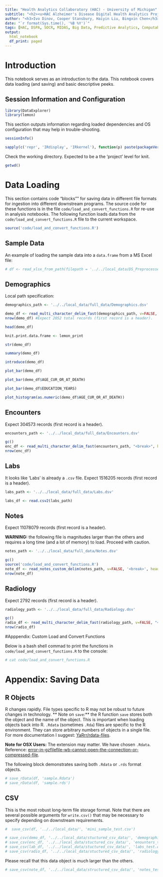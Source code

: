 ```yaml
---
title: "Health Analytics Collaboratory (HAC) - University of Michigan"
subtitle: "<h2><u>HAC Alzheimer's Disease Digital Health Analytics Project: Loading and Converting Data Files </u></h2>"
author: "<h3>Ivo Dinov, Cooper Stansbury, Haiyin Liu, Bingxin Chen</h3>"
date: "`r format(Sys.time(), '%B %Y')`"
tags: [HAC, DSPA, SOCR, MIDAS, Big Data, Predictive Analytics, Computable Phenotypes] 
output: 
  html_notebook
  df_print: paged
---
```


# Introduction

This notebook serves as an introduction to the data. This notebook covers data loading (and saving) and basic descriptive peeks. 

## Session Information and Configuration

```r
library(DataExplorer)
library(lemon)
```


This section outputs information regarding loaded dependencies and OS configuration that may help in trouble-shooting. 

```r
sessionInfo()
```

```r
sapply(c('repr', 'IRdisplay', 'IRkernel'), function(p) paste(packageVersion(p)))
```

Check the working directory. Expected to be a the 'project' level for knit. 

```r
getwd()
```


# Data Loading
This section contains code "blocks"" for saving data in different file formats for ingestion into different downstream programs. The source code for these functions is in the file `code/load_and_convert_functions.R` for re-use in analysis notebooks. The following function loads data from the `code/load_and_convert_functions.R` file to the current workspace.

```r
source('code/load_and_convert_functions.R')
```

## Sample Data

An example of loading the sample data into a `data.frame` from a MS Excel file:

```r
# df <- read_xlsx_from_path(filepath = '../../local_data/DS_PreprocessedAnonymized_Text.xlsx')
```


## Demographics

Local path specification:

```r
demographics_path <- '../../local_data/full_data/Demographics.dsv'
```


```r
demo_df <- read_multi_character_delim_fast(demographics_path, v=FALSE, "<break>", header = TRUE)
nrow(demo_df) #Expect 2052 total records (first record is a header).
```

```r
head(demo_df)
```

```r
knit.print.data.frame <- lemon_print
```


```r
str(demo_df)
```


```r
summary(demo_df)
```

```r
introduce(demo_df)
```

```r
plot_bar(demo_df)
```



```r
plot_bar(demo_df$AGE_CUR_OR_AT_DEATH)
```

```r
plot_bar(demo_df$EDUCATION_YEARS)
```

```r
plot_histogram(as.numeric(demo_df$AGE_CUR_OR_AT_DEATH))
```


## Encounters
Expect 304573 records (first record is a header).

```r
encounters_path <- '../../local_data/full_data/Encounters.dsv'
```


```r
gc()
enc_df <- read_multi_character_delim_fast(encounters_path, "<break>", header = TRUE)
nrow(enc_df)
```






## Labs
It looks like 'Labs' is already a `.csv` file. Expect 1516205 records (first record is a header).

```r
labs_path <- '../../local_data/full_data/Labs.dsv'
```


```r
labs_df <- read.csv2(labs_path)
```







## Notes
Expect 11078079 records (first record is a header).

**WARNING:** the following file is magnitudes larger than the others and requires a long time (and a lot of memory) to load. Proceed with caution.

```r
notes_path <- '../../local_data/full_data/Notes.dsv'
```



```r
gc()
source('code/load_and_convert_functions.R')
note_df <- read_notes_custom_delim(notes_path, v=FALSE, '<break>', header = TRUE)
nrow(note_df)
```









## Radiology 
Expect 2792 records (first record is a header).

```r
radiology_path <- '../../local_data/full_data/Radiology.dsv'
```


```r
gc()
radio_df <- read_multi_character_delim_fast(radiology_path, v=FALSE, "<break>", header = TRUE)
nrow(radio_df)
```














#Apppendix: Custom Load and Convert Functions 

Below is a bash shell commad to print the functions in `code/load_and_convert_functions.R` to the console:

```bash
# cat code/load_and_convert_functions.R
```

# Appendix: Saving Data

## R Objects
R changes rapidly. File types specific to R may not be robust to future changes in technology. ** Note on `save`:** the R function `save` stores both the object and the name of the object. This is important when loading objects back into R. `.Rdata` (sometimes `.Rda`) files are specific to the R environment. They can store arbitrary numbers of objects in a single file. For more documentation I suggest: 
[YaRrr/rdata-files](https://bookdown.org/ndphillips/YaRrr/rdata-files.html).

**Note for OSX Users:** The extension may matter. We have chosen `.Rdata`. Reference: [error-in-gzfilefile-wb-cannot-open-the-connection-or-compressed-file](https://stackoverflow.com/questions/15363076/error-in-gzfilefile-wb-cannot-open-the-connection-or-compressed-file).

The following block demonstrates saving both `.Rdata` or `.rds` format objects.

```r
# save_rData(df, 'sample.Rdata')
# save_rData(df, 'sample.rds')
```


## CSV
This is the most robust long-term file storage format. Note that there are several possible arguments for `write.csv()` that may be necessary to specify depending on downstream requirements.

```r
#  save_csv(df, '../../local_data/', 'mini_sample_test.csv')
```

```r
# save_csv(demo_df, '../../local_data/stuctured_csv_data/', 'demographics_test.csv')
# save_csv(enc_df, '../../local_data/stuctured_csv_data/', 'enounters_test.csv')
# save_csv(lab_df, '../../local_data/stuctured_csv_data/', 'labs_test.csv')
# save_csv(radio_df, '../../local_data/stuctured_csv_data/', 'radiology_test.csv')
```


Please recall that this data object is much larger than the others. 

```r
# save_csv(note_df, '../../local_data/structured_csv_data/', 'notes_test.csv')
```




